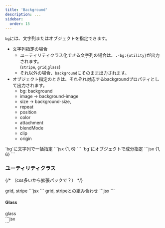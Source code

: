 ```yaml
---
title: 'Background'
description: ...
sidebar:
  order: 15
---
```




`bg`には、文字列またはオブジェクトを指定できます。

- 文字列指定の場合
	- ユーティリティクラス化できる文字列の場合は、`.-bg:{utility}`が出力されます。  
	(`stripe`, `grid`,`glass`)
	- それ以外の場合、`background`にそのまま出力されます。
- オブジェクト指定のときは、それぞれ対応するbackgroundプロパティとして出力されます。
	- bg: background
	- image → background-image
	- size → background-size,
	- repeat
	- position
	- color
	- attachment
	- blendMode
	- clip
	- origin

<Preview>
	<PreviewTitle>`bg`に文字列で一括指定</PreviewTitle>
	<PreviewArea resize p={20}>
		<Frame aspect='16/9' bg="url(/img.jpg) center / 50%">
			<Layer bgc="white:50%" position="center" size="contain" w="40rem" p="box">
				<DammyText />
			</Layer>
		</Frame>
	</PreviewArea>
	<PreviewCode>
		```jsx {1, 6}
		<Frame aspect='16/9' bg="url(/img.jpg) center / 50%">
			<Layer bgc="white:50%" position="center" size="contain" w="40rem" p="box">
				<DammyText />
			</Layer>
		</Frame>
		```
	</PreviewCode>
</Preview>


<Preview>
	<PreviewTitle>`bg`にオブジェクトで成分指定</PreviewTitle>
	<PreviewArea resize p={20}>
		<Frame aspect='16/9' bg={{image: 'url(/img.jpg)', position: 'center', size: '50%'}}>
			<Layer bgc="white:50%" position="center" size="contain" w="40rem" p="box">
				<DammyText />
			</Layer>
		</Frame>
	</PreviewArea>
	<PreviewCode>
		```jsx {1, 6}
		<Frame aspect='16/9' bg={{image: 'url(/img.jpg)', position: 'center', size: '50%'}}>
			<Layer bgc="white:50%" position="center" size="contain" w="40rem" p="box">
				<DammyText />
			</Layer>
		</Frame>
		```
	</PreviewCode>
</Preview>


### ユーティリティクラス

{/* （css多いから拡張パックで？） */}

<Preview>
	<PreviewTitle>grid, stripe</PreviewTitle>
	<PreviewArea resize nogrid p={20}>
		<Box bg='grid' p='box:l'>
			<DammyText />
		</Box>
		<Box bg='stripe' p='box:l'>
			<DammyText />
		</Box>
	</PreviewArea>
	<PreviewCode>
		```jsx
		<Box bg='grid' p='box:l'>
			<DammyText />
		</Box>
		<Box bg='stripe' p='box:l'>
			<DammyText />
		</Box>
		```
	</PreviewCode>
</Preview>



<Preview>
	<PreviewTitle>grid, stripeとの組み合わせ</PreviewTitle>
	<PreviewArea resize nogrid p={20}>
		<Box bg='grid' p='box:l' bgc='black:20%'>
			<DammyText />
		</Box>
		<Box bg='stripe' p='box:l' bgc='gray:15%'>
			<DammyText />
		</Box>
		<Box bg='grid' p='box:l' bgc='blue:20%'>
			<DammyText />
		</Box>
		<Box bg='stripe' p='box:l' bgc='green:15%'>
			<DammyText />
		</Box>
		<Box bg='stripe' p='box:l' boxcolor='green'>
			<DammyText />
		</Box>
	</PreviewArea>
	<PreviewCode>
		```jsx
		<Box bg='grid' p='box:l' bgc='black:20%'>
			<DammyText />
		</Box>
		<Box bg='stripe' p='box:l' bgc='gray:15%'>
			<DammyText />
		</Box>
		```
	</PreviewCode>
</Preview>


#### Glass

<Preview>
	<PreviewTitle>glass</PreviewTitle>
	<PreviewArea resize p={20}>
		<Frame aspect='16/9'>
			<Media
				src='https://images.unsplash.com/photo-1483728642387-6c3bdd6c93e5?ixlib=rb-4.0.3&ixid=M3wxMjA3fDB8MHxwaG90by1wYWdlfHx8fGVufDB8fHx8fA%3D%3D&auto=format&fit=crop&w=2076&q=80'
				alt='' width='960' height='640'
			/>
			<Layer p={20} inset={0}>
				<Center p='box' size='cover' bg='glass' c='white' bdrs='s' bxsh={2}>
					<DammyText />
				</Center>
			</Layer>
		</Frame>
		<Frame aspect='16/9'>
			<Media
				src='https://images.unsplash.com/photo-1501949997128-2fdb9f6428f1?ixlib=rb-4.0.3&ixid=M3wxMjA3fDB8MHxwaG90by1wYWdlfHx8fGVufDB8fHx8fA%3D%3D&auto=format&fit=crop&w=2670&q=80'
				alt='' width='960' height='640'
			/>
			<Layer p={20} inset={0}>
				<Center p='box' size='cover' bg='glass' c='black' bdrs='xl' bxsh={4}>
					<DammyText />
				</Center>
			</Layer>
		</Frame>
	</PreviewArea>
	<PreviewCode>
		```jsx
		<Frame aspect='16/9'>
			<Media
				src='https://images.unsplash.com/photo-1483728642387-6c3bdd6c93e5?ixlib=rb-4.0.3&ixid=M3wxMjA3fDB8MHxwaG90by1wYWdlfHx8fGVufDB8fHx8fA%3D%3D&auto=format&fit=crop&w=2076&q=80'
				alt='' width='960' height='640'
			/>
			<Layer p={20} bg='glass' inset={0}>
				<Center p='box' size='cover' bg='glass' c='white' bdrs='s' bxsh={2}>
					<DammyText />
				</Center>
			</Layer>
		</Frame>
		<Frame aspect='16/9'>
			<Media
				src='https://images.unsplash.com/photo-1501949997128-2fdb9f6428f1?ixlib=rb-4.0.3&ixid=M3wxMjA3fDB8MHxwaG90by1wYWdlfHx8fGVufDB8fHx8fA%3D%3D&auto=format&fit=crop&w=2670&q=80'
				alt='' width='960' height='640'
			/>
			<Layer p={20} inset={0}>
				<Center p='box' size='cover' bg='glass' c='black' bdrs='xl' bxsh={4}>
					<DammyText />
				</Center>
			</Layer>
		</Frame>
		```
	</PreviewCode>
</Preview>
